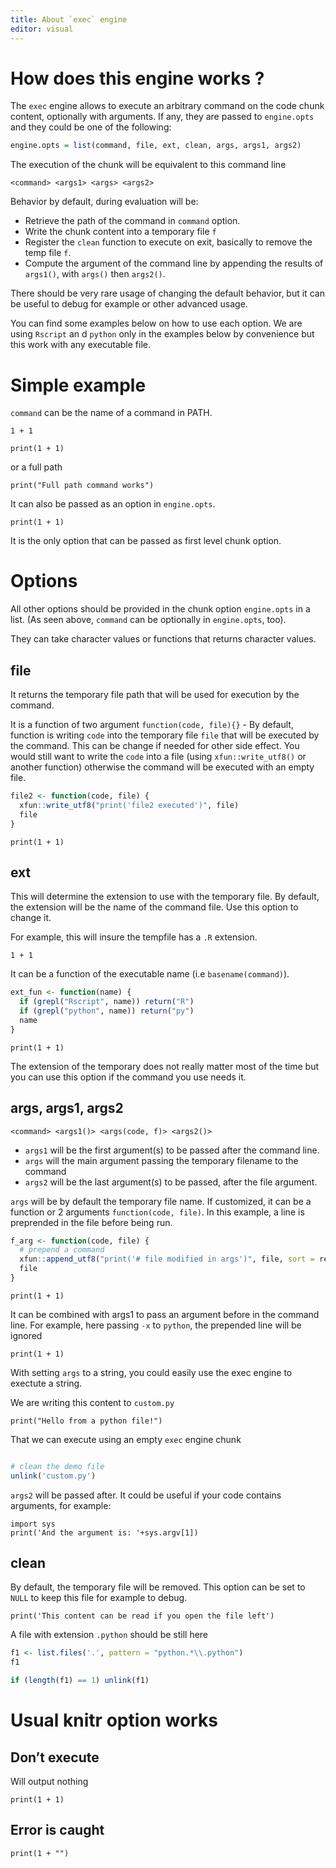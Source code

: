 ```yaml
---
title: About `exec` engine
editor: visual 
---
```


# How does this engine works ?

The `exec` engine allows to execute an arbitrary command on the code chunk content, optionally with arguments. If any, they are passed to `engine.opts` and they could be one of the following:

``` r
engine.opts = list(command, file, ext, clean, args, args1, args2)
```

The execution of the chunk will be equivalent to this command line

    <command> <args1> <args> <args2>

Behavior by default, during evaluation will be:

-   Retrieve the path of the command in `command` option.
-   Write the chunk content into a temporary file `f`
-   Register the `clean` function to execute on exit, basically to remove the temp file `f`.
-   Compute the argument of the command line by appending the results of `args1()`, with `args()` then `args2()`.

There should be very rare usage of changing the default behavior, but it can be useful to debug for example or other advanced usage.

You can find some examples below on how to use each option. We are using `Rscript` an d `python` only in the examples below by convenience but this work with any executable file.

# Simple example

`command` can be the name of a command in PATH.

```exec
1 + 1
```

```exec
print(1 + 1)
```

or a full path

```exec
print("Full path command works")
```

It can also be passed as an option in `engine.opts`.

```exec
print(1 + 1)
```

It is the only option that can be passed as first level chunk option.

# Options

All other options should be provided in the chunk option `engine.opts` in a list. (As seen above, `command` can be optionally in `engine.opts`, too).

They can take character values or functions that returns character values.

## file

It returns the temporary file path that will be used for execution by the command.

It is a function of two argument `function(code, file){}` - By default, function is writing `code` into the temporary file `file` that will be executed by the command. This can be change if needed for other side effect. You would still want to write the `code` into a file (using `xfun::write_utf8()` or another function) otherwise the command will be executed with an empty file.

```r
file2 <- function(code, file) {
  xfun::write_utf8("print('file2 executed')", file)
  file
}
```

```exec
print(1 + 1)
```

## ext

This will determine the extension to use with the temporary file. By default, the extension will be the name of the command file. Use this option to change it.

For example, this will insure the tempfile has a `.R` extension.

```exec
1 + 1
```

It can be a function of the executable name (i.e `basename(command)`).

```r
ext_fun <- function(name) {
  if (grepl("Rscript", name)) return("R")
  if (grepl("python", name)) return("py")
  name
}
```

```exec
print(1 + 1)
```

The extension of the temporary does not really matter most of the time but you can use this option if the command you use needs it.

## args, args1, args2

    <command> <args1()> <args(code, f)> <args2()>

-   `args1` will be the first argument(s) to be passed after the command line.
-   `args` will the main argument passing the temporary filename to the command
-   `args2` will be the last argument(s) to be passed, after the file argument.

`args` will be by default the temporary file name. If customized, it can be a function or 2 arguments `function(code, file)`. In this example, a line is preprended in the file before being run.

```r
f_arg <- function(code, file) {
  # prepend a command
  xfun::append_utf8("print('# file modified in args')", file, sort = rev)
  file
}
```

```exec
print(1 + 1)
```

It can be combined with args1 to pass an argument before in the command line. For example, here passing `-x` to `python`, the prepended line will be ignored

```exec
print(1 + 1)
```

With setting `args` to a string, you could easily use the exec engine to exectute a string.

We are writing this content to `custom.py`

```cat
print("Hello from a python file!")
```

That we can execute using an empty `exec` engine chunk

```exec
```

```r
# clean the demo file
unlink('custom.py')
```

`args2` will be passed after. It could be useful if your code contains arguments, for example:

```exec
import sys
print('And the argument is: '+sys.argv[1])
```

## clean

By default, the temporary file will be removed. This option can be set to `NULL` to keep this file for example to debug.

```exec
print('This content can be read if you open the file left')
```

A file with extension `.python` should be still here

```r
f1 <- list.files('.', pattern = "python.*\\.python")
f1
```

```r
if (length(f1) == 1) unlink(f1)
```

# Usual knitr option works

## Don't execute

Will output nothing

```exec
print(1 + 1)
```

## Error is caught

```exec
print(1 + "")
```
